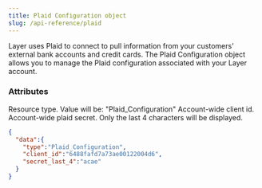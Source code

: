 ```yaml
---
title: Plaid Configuration object
slug: /api-reference/plaid
---
```


Layer uses Plaid to connect to pull information from your customers' external bank accounts and credit cards. The Plaid Configuration object allows you to manage the Plaid configuration associated with your Layer account.

### Attributes

<ParamField body="type" type="string">
  Resource type. Value will be: "Plaid_Configuration"
</ParamField>
<ParamField body="client_id" type="string">
  Account-wide client id.
</ParamField>
<ParamField body="secret_last_4" type="string">
  Account-wide plaid secret. Only the last 4 characters will be displayed.
</ParamField>


<ResponseExample>

```json Example
{
  "data":{
    "type":"Plaid_Configuration",
    "client_id":"6488fafd7a73ae00122004d6",
    "secret_last_4":"acae"
  }
}
```

</ResponseExample>